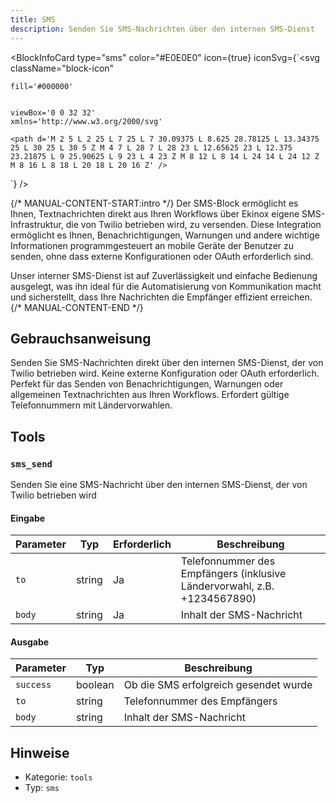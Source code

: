 ```yaml
---
title: SMS
description: Senden Sie SMS-Nachrichten über den internen SMS-Dienst
---
```



<BlockInfoCard 
  type="sms"
  color="#E0E0E0"
  icon={true}
  iconSvg={`<svg className="block-icon"
    
    fill='#000000'
    
    
    viewBox='0 0 32 32'
    xmlns='http://www.w3.org/2000/svg'
  >
    <path d='M 2 5 L 2 25 L 7 25 L 7 30.09375 L 8.625 28.78125 L 13.34375 25 L 30 25 L 30 5 Z M 4 7 L 28 7 L 28 23 L 12.65625 23 L 12.375 23.21875 L 9 25.90625 L 9 23 L 4 23 Z M 8 12 L 8 14 L 24 14 L 24 12 Z M 8 16 L 8 18 L 20 18 L 20 16 Z' />
  </svg>`}
/>

{/* MANUAL-CONTENT-START:intro */}
Der SMS-Block ermöglicht es Ihnen, Textnachrichten direkt aus Ihren Workflows über Ekinox eigene SMS-Infrastruktur, die von Twilio betrieben wird, zu versenden. Diese Integration ermöglicht es Ihnen, Benachrichtigungen, Warnungen und andere wichtige Informationen programmgesteuert an mobile Geräte der Benutzer zu senden, ohne dass externe Konfigurationen oder OAuth erforderlich sind.

Unser interner SMS-Dienst ist auf Zuverlässigkeit und einfache Bedienung ausgelegt, was ihn ideal für die Automatisierung von Kommunikation macht und sicherstellt, dass Ihre Nachrichten die Empfänger effizient erreichen.
{/* MANUAL-CONTENT-END */}

## Gebrauchsanweisung

Senden Sie SMS-Nachrichten direkt über den internen SMS-Dienst, der von Twilio betrieben wird. Keine externe Konfiguration oder OAuth erforderlich. Perfekt für das Senden von Benachrichtigungen, Warnungen oder allgemeinen Textnachrichten aus Ihren Workflows. Erfordert gültige Telefonnummern mit Ländervorwahlen.

## Tools

### `sms_send`

Senden Sie eine SMS-Nachricht über den internen SMS-Dienst, der von Twilio betrieben wird

#### Eingabe

| Parameter | Typ | Erforderlich | Beschreibung |
| --------- | ---- | -------- | ----------- |
| `to` | string | Ja | Telefonnummer des Empfängers \(inklusive Ländervorwahl, z.B. +1234567890\) |
| `body` | string | Ja | Inhalt der SMS-Nachricht |

#### Ausgabe

| Parameter | Typ | Beschreibung |
| --------- | ---- | ----------- |
| `success` | boolean | Ob die SMS erfolgreich gesendet wurde |
| `to` | string | Telefonnummer des Empfängers |
| `body` | string | Inhalt der SMS-Nachricht |

## Hinweise

- Kategorie: `tools`
- Typ: `sms`
